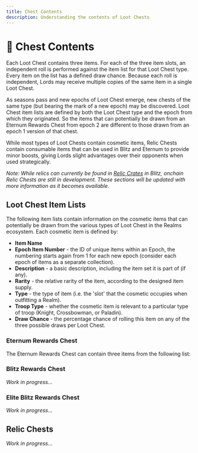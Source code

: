 ```yaml
---
title: Chest Contents
description: Understanding the contents of Loot Chests
---
```



# 📜 Chest Contents

Each Loot Chest contains three items. For each of the three item slots, an independent roll is performed against the
item list for that Loot Chest type. Every item on the list has a defined draw chance. Because each roll is independent,
Lords may receive multiple copies of the same item in a single Loot Chest.

As seasons pass and new epochs of Loot Chest emerge, new chests of the same type (but bearing the mark of a new epoch)
may be discovered. Loot Chest item lists are defined by both the Loot Chest type and the epoch from which they
originated. So the items that can potentially be drawn from an Eternum Rewards Chest from epoch 2 are different to those
drawn from an epoch 1 version of that chest.

While most types of Loot Chests contain cosmetic items, Relic Chests contain consumable items that can be used in Blitz
and Eternum to provide minor boosts, giving Lords slight advantages over their opponents when used strategically. 

_Note: While relics can currently be found in [Relic Crates](/blitz/worldmap-movement/worldmap#relic-crates) in Blitz, 
onchain Relic Chests are still in development. These sections will be updated with more information as it becomes
available._

## Loot Chest Item Lists

The following item lists contain information on the cosmetic items that can potentially be drawn from the various types of Loot
Chest in the Realms ecosystem. Each cosmetic item is defined by:

- **Item Name**
- **Epoch Item Number** - the ID of unique items within an Epoch, the numbering starts again from 1 for each new epoch
  (consider each epoch of items as a separate collection).
- **Description** - a basic description, including the item set it is part of (if any).
- **Rarity** - the relative rarity of the item, according to the designed item supply.
- **Type** - the type of item (i.e. the 'slot' that the cosmetic occupies when outfitting a Realm).
- **Troop Type** - whether the cosmetic item is relevant to a particular type of troop (Knight, Crossbowman, or
  Paladin).
- **Draw Chance** - the percentage chance of rolling this item on any of the three possible draws per Loot Chest.

### Eternum Rewards Chest

The Eternum Rewards Chest can contain three items from the following list:

<EternumRewardsChestTable />

### Blitz Rewards Chest

_Work in progress..._

### Elite Blitz Rewards Chest

_Work in progress..._

## Relic Chests

_Work in progress..._
